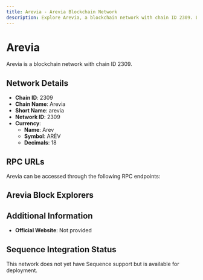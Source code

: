 ```yaml
--- 
title: Arevia - Arevia Blockchain Network
description: Explore Arevia, a blockchain network with chain ID 2309. Learn about its native currency, Arev, and how to interact with the network.
---
```


# Arevia

Arevia is a blockchain network with chain ID 2309.

## Network Details

- **Chain ID**: 2309
- **Chain Name**: Arevia
- **Short Name**: arevia
- **Network ID**: 2309
- **Currency**: 
  - **Name**: Arev
  - **Symbol**: ARÉV
  - **Decimals**: 18

## RPC URLs

Arevia can be accessed through the following RPC endpoints:



## Arevia Block Explorers



## Additional Information

- **Official Website**: Not provided

## Sequence Integration Status

This network does not yet have Sequence support but is available for deployment.
